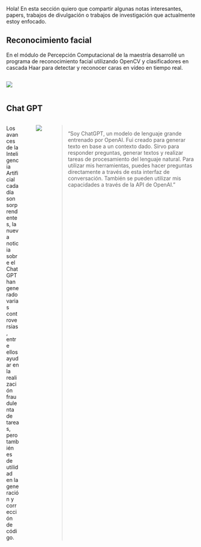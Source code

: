 Hola! En esta sección quiero que compartir algunas notas interesantes, papers, trabajos de divulgación o trabajos de investigación que actualmente estoy enfocado.

## Reconocimiento facial

En el módulo de Percepción Computacional de la maestría desarrollé un programa de reconocimiento facial utilizando OpenCV y clasificadores en cascada Haar para detectar y reconocer caras en vídeo en tiempo real.


::: {.column width="80%"}
![](images/reconocimiento_facial.jpg)
:::

## Chat GPT

::: columns
::: {.column width="55%"}
Los avances de la Inteligencia Artificial cada día son sorprendentes, la nueva noticia sobre el ChatGPT han generado varias controversias, entre ellos ayudar en la realización fraudulenta de tareas, pero también es de utilidad en la generación y corrección de código.
:::

::: {.column width="5%"}
:::

::: {.column width="40%"}
![](images/chatGPT.jpg)
:::

> "Soy ChatGPT, un modelo de lenguaje grande entrenado por OpenAI. Fui creado para generar texto en base a un contexto dado. Sirvo para responder preguntas, generar textos y realizar tareas de procesamiento del lenguaje natural. Para utilizar mis herramientas, puedes hacer preguntas directamente a través de esta interfaz de conversación. También se pueden utilizar mis capacidades a través de la API de OpenAI."
:::
